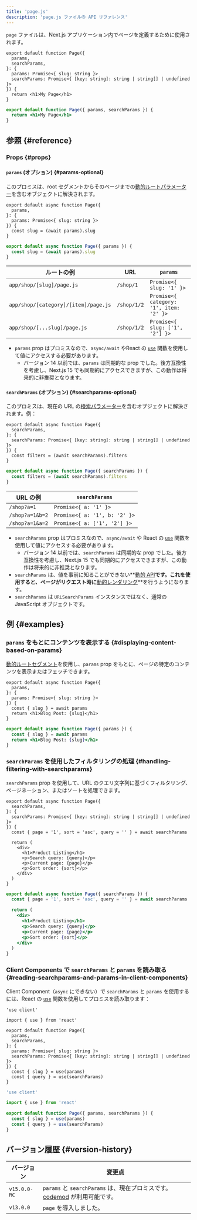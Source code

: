 ```yaml
---
title: 'page.js'
description: 'page.js ファイルの API リファレンス'
---
```


`page` ファイルは、Next.js アプリケーション内でページを定義するために使用されます。

<Tabs>
<TabItem value="tsx" label="TypeScript">

```tsx title="app/blog/[slug]/page.tsx" switcher
export default function Page({
  params,
  searchParams,
}: {
  params: Promise<{ slug: string }>
  searchParams: Promise<{ [key: string]: string | string[] | undefined }>
}) {
  return <h1>My Page</h1>
}
```

</TabItem>
<TabItem value="jsx" label="JavaScript">

```jsx title="app/blog/[slug]/page.js" switcher
export default function Page({ params, searchParams }) {
  return <h1>My Page</h1>
}
```

</TabItem>
</Tabs>

## 参照 {#reference}

### Props {#props}

#### `params` (オプション) {#params-optional}

このプロミスは、root セグメントからそのページまでの[動的ルートパラメーター](/docs/app/building-your-application/routing/dynamic-routes)を含むオブジェクトに解決されます。

<Tabs>
<TabItem value="tsx" label="TypeScript">

```tsx title="app/shop/[slug]/page.tsx" switcher
export default async function Page({
  params,
}: {
  params: Promise<{ slug: string }>
}) {
  const slug = (await params).slug
}
```

</TabItem>
<TabItem value="jsx" label="JavaScript">

```jsx title="app/shop/[slug]/page.js" switcher
export default async function Page({ params }) {
  const slug = (await params).slug
}
```

</TabItem>
</Tabs>

| ルートの例                           | URL         | `params`                                |
| ------------------------------------ | ----------- | --------------------------------------- |
| `app/shop/[slug]/page.js`            | `/shop/1`   | `Promise<{ slug: '1' }>`                |
| `app/shop/[category]/[item]/page.js` | `/shop/1/2` | `Promise<{ category: '1', item: '2' }>` |
| `app/shop/[...slug]/page.js`         | `/shop/1/2` | `Promise<{ slug: ['1', '2'] }>`         |

- `params` prop はプロミスなので、`async/await` やReact の [`use`](https://react.dev/reference/react/use) 関数を使用して値にアクセスする必要があります。
  - バージョン 14 以前では、`params` は同期的な prop でした。後方互換性を考慮し、Next.js 15 でも同期的にアクセスできますが、この動作は将来的に非推奨となります。

#### `searchParams` (オプション) {#searchparams-optional}

このプロミスは、現在の URL の[検索パラメーター](https://developer.mozilla.org/docs/Learn/Common_questions/What_is_a_URL#parameters)を含むオブジェクトに解決されます。例：

<Tabs>
<TabItem value="tsx" label="TypeScript">

```tsx title="app/shop/page.tsx" switcher
export default async function Page({
  searchParams,
}: {
  searchParams: Promise<{ [key: string]: string | string[] | undefined }>
}) {
  const filters = (await searchParams).filters
}
```

</TabItem>
<TabItem value="jsx" label="JavaScript">

```jsx title="app/shop/page.js" switcher
export default async function Page({ searchParams }) {
  const filters = (await searchParams).filters
}
```

</TabItem>
</Tabs>

| URL の例        | `searchParams`                |
| --------------- | ----------------------------- |
| `/shop?a=1`     | `Promise<{ a: '1' }>`         |
| `/shop?a=1&b=2` | `Promise<{ a: '1', b: '2' }>` |
| `/shop?a=1&a=2` | `Promise<{ a: ['1', '2'] }>`  |

- `searchParams` prop はプロミスなので、`async/await` や React の [`use`](https://react.dev/reference/react/use) 関数を使用して値にアクセスする必要があります。
  - バージョン 14 以前では、`searchParams` は同期的な prop でした。後方互換性を考慮し、Next.js 15 でも同期的にアクセスできますが、この動作は将来的に非推奨となります。
- `searchParams` は、値を事前に知ることができない**[動的 API](/docs/app/building-your-application/rendering/server-components#server-rendering-strategies#dynamic-apis)**です。これを使用すると、ページがリクエスト時に**[動的レンダリング](/docs/app/building-your-application/rendering/server-components#dynamic-rendering)**を行うようになります。
- `searchParams` は `URLSearchParams` インスタンスではなく、通常の JavaScript オブジェクトです。

## 例 {#examples}

### `params` をもとにコンテンツを表示する {#displaying-content-based-on-params}

[動的ルートセグメント](/docs/app/building-your-application/routing/dynamic-routes)を使用し、`params` prop をもとに、ページの特定のコンテンツを表示またはフェッチできます。

<Tabs>
<TabItem value="tsx" label="TypeScript">

```tsx title="app/blog/[slug]/page.tsx" switcher
export default async function Page({
  params,
}: {
  params: Promise<{ slug: string }>
}) {
  const { slug } = await params
  return <h1>Blog Post: {slug}</h1>
}
```

</TabItem>
<TabItem value="jsx" label="JavaScript">

```jsx title="app/blog/[slug]/page.js" switcher
export default async function Page({ params }) {
  const { slug } = await params
  return <h1>Blog Post: {slug}</h1>
}
```

</TabItem>
</Tabs>

### `searchParams` を使用したフィルタリングの処理 {#handling-filtering-with-searchparams}

`searchParams` prop を使用して、URL のクエリ文字列に基づくフィルタリング、ページネーション、またはソートを処理できます。

<Tabs>
<TabItem value="tsx" label="TypeScript">

```tsx title="app/shop/page.tsx" switcher
export default async function Page({
  searchParams,
}: {
  searchParams: Promise<{ [key: string]: string | string[] | undefined }>
}) {
  const { page = '1', sort = 'asc', query = '' } = await searchParams

  return (
    <div>
      <h1>Product Listing</h1>
      <p>Search query: {query}</p>
      <p>Current page: {page}</p>
      <p>Sort order: {sort}</p>
    </div>
  )
}
```

</TabItem>
<TabItem value="jsx" label="JavaScript">

```jsx title="app/shop/page.js" switcher
export default async function Page({ searchParams }) {
  const { page = '1', sort = 'asc', query = '' } = await searchParams

  return (
    <div>
      <h1>Product Listing</h1>
      <p>Search query: {query}</p>
      <p>Current page: {page}</p>
      <p>Sort order: {sort}</p>
    </div>
  )
}
```

</TabItem>
</Tabs>

### Client Components で `searchParams` と `params` を読み取る {#reading-searchparams-and-params-in-client-components}

Client Component（`async` にできない）で `searchParams` と `params` を使用するには、React の [`use`](https://react.dev/reference/react/use) 関数を使用してプロミスを読み取ります：

<Tabs>
<TabItem value="tsx" label="TypeScript">

```tsx title="app/page.tsx" switcher
'use client'

import { use } from 'react'

export default function Page({
  params,
  searchParams,
}: {
  params: Promise<{ slug: string }>
  searchParams: Promise<{ [key: string]: string | string[] | undefined }>
}) {
  const { slug } = use(params)
  const { query } = use(searchParams)
}
```

</TabItem>
<TabItem value="js" label="JavaScript">

```js title="app/page.js" switcher
'use client'

import { use } from 'react'

export default function Page({ params, searchParams }) {
  const { slug } = use(params)
  const { query } = use(searchParams)
}
```

</TabItem>
</Tabs>

## バージョン履歴 {#version-history}

| バージョン   | 変更点                                                                                                                                  |
| ------------ | --------------------------------------------------------------------------------------------------------------------------------------- |
| `v15.0.0-RC` | `params` と `searchParams` は、現在プロミスです。[codemod](/docs/app/building-your-application/upgrading/codemods#150) が利用可能です。 |
| `v13.0.0`    | `page` を導入しました。                                                                                                                 |
